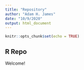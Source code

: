 ```yaml
---
title: "Repository"
author: "Adam H. James"
date: "10/9/2020"
output: html_document
---
```


```r
knitr::opts_chunk$set(echo = TRUE)
```

## R Repo

Welcome!
